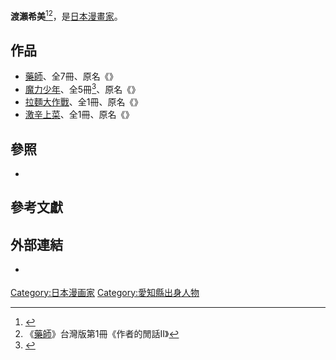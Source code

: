 {{vfd|沒有足夠的可靠資料來源能夠讓這個條目符合[[Wikipedia:關注度|Wikipedia:關注度]]中的標準|date=2022/06/29}}
{{Notability|time=2022-05-30T06:56:14+00:00}}
{{Japanese|japanese=渡瀬 のぞみ|kana=わたせ のぞみ|romaji=Watase Nozomi}}
{{漫畫}}
'''渡瀨希美'''{{BD|1967年|7月10日}}<ref>{{cite web |title=渡瀬 希美 |url=https://id.ndl.go.jp/auth/ndlna/00389707 |website=Web NDL Authorities |accessdate=2022-06-29}}</ref><ref>《[[藥師_(漫畫)|藥師]]》台灣版第1冊《作者的閒話II》</ref>，是[[日本|日本]][[漫畫家|漫畫家]]。

==作品==
* [[藥師_(漫畫)|藥師]]、全7冊、原名《{{lang|ja|薬師}}》
* [[魔力少年|魔力少年]]、全5冊<ref>{{cite web |title=書目資料《魔力少年》 |url=https://www.tongli.com.tw/BooksList.aspx?Page=1&B=HG317 |website=東立出版社 |accessdate=2022-06-29}}</ref>、原名《{{lang|ja|ダーク・ダッシュ}}》
* [[拉麵大作戰|拉麵大作戰]]、全1冊、原名《{{lang|ja|ラーメン・ラーメン}}》
* [[激辛上菜|激辛上菜]]、全1冊、原名《{{lang|ja|激辛クッキング}}》

==參照==
* {{tsl|ja|月刊コミックNORA|}}

==參考文獻==
<div class="references-small">
<references />
</div>

==外部連結==
* {{ja}}[https://web.archive.org/web/20081208135525/http://www.geocities.jp/n_watase/ {{lang|ja|南極パラダイス／渡瀬のぞみＨＰ}}]

{{Japanese cartoonist-stub}}

{{DEFAULTSORT:Watase Nozomi}}
[[Category:日本漫画家|Category:日本漫画家]]
[[Category:愛知縣出身人物|Category:愛知縣出身人物]]